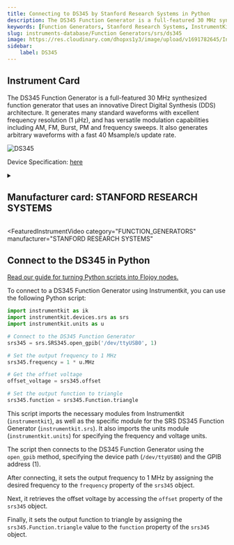 ```yaml
---
title: Connecting to DS345 by Stanford Research Systems in Python
description: The DS345 Function Generator is a full-featured 30 MHz synthesized function generator that uses an innovative Direct Digital Synthesis (DDS) architecture. It generates many standard waveforms with excellent frequency resolution (1 µHz), and has versatile modulation capabilities including AM, FM, Burst, PM and frequency sweeps. It also generates arbitrary waveforms with a fast 40 Msample/s update rate.
keywords: [Function Generators, Stanford Research Systems, InstrumentKit] 
slug: instruments-database/Function Generators/srs/ds345 
image: https://res.cloudinary.com/dhopxs1y3/image/upload/v1691782645/Instruments/Function%20Generators/DS345/DS345.jpg
sidebar:
    label: DS345 
---
```



## Instrument Card

The DS345 Function Generator is a full-featured 30 MHz synthesized function generator that uses an innovative Direct Digital Synthesis (DDS) architecture. It generates many standard waveforms with excellent frequency resolution (1 µHz), and has versatile modulation capabilities including AM, FM, Burst, PM and frequency sweeps. It also generates arbitrary waveforms with a fast 40 Msample/s update rate.

![DS345](https://res.cloudinary.com/dhopxs1y3/image/upload/v1691782645/Instruments/Function%20Generators/DS345/DS345.jpg)

Device Specification: [here](https://www.thinksrs.com/downloads/pdfs/catalog/DS345c.pdf)

<details style={{ marginTop: "15px"}}>
<summary><h2 style={{display:'inline'}}>Manufacturer card: STANFORD RESEARCH SYSTEMS</h2></summary>

![STANFORD RESEARCH SYSTEMS](https://res.cloudinary.com/dhopxs1y3/image/upload/v1692806206/Instruments/Vendor%20Logos/Stanford_Research.png)

Stanford Research Systems is a maker of general test and measurement instruments. The company was founded in 1980, is privately held, and is not affiliated with Stanford University. Stanford Research Systems manufactures all of their products at their Sunnyvale, California facility.

- Headquarters: Sunnyvale, California
- Yearly Revenue (millions, USD): 24.9
- Vendor Website: [here](https://www.thinksrs.com/index.html)

</details>


<FeaturedInstrumentVideo
  category="FUNCTION_GENERATORS"
  manufacturer="STANFORD RESEARCH SYSTEMS"
></FeaturedInstrumentVideo>

## Connect to the DS345 in Python

[Read our guide for turning Python scripts into Flojoy nodes.](https://docs.flojoy.ai/contribution/blocks/custom-flojoy-block/)



<Tabs>
<TabItem value="Flojoy" label="Flojoy" className="flojoy-instrument-tabs">

<NodeCardCollection category="FUNCTION_GENERATORS" manufacturer="Stanford Research Systems"></NodeCardCollection>

</TabItem>
<TabItem value="InstrumentKit" label="InstrumentKit">

To connect to a DS345 Function Generator using Instrumentkit, you can use the following Python script:

```python
import instrumentkit as ik
import instrumentkit.devices.srs as srs
import instrumentkit.units as u

# Connect to the DS345 Function Generator
srs345 = srs.SRS345.open_gpib('/dev/ttyUSB0', 1)

# Set the output frequency to 1 MHz
srs345.frequency = 1 * u.MHz

# Get the offset voltage
offset_voltage = srs345.offset

# Set the output function to triangle
srs345.function = srs345.Function.triangle
```

This script imports the necessary modules from Instrumentkit (`instrumentkit`), as well as the specific module for the SRS DS345 Function Generator (`instrumentkit.srs`). It also imports the units module (`instrumentkit.units`) for specifying the frequency and voltage units.

The script then connects to the DS345 Function Generator using the `open_gpib` method, specifying the device path (`/dev/ttyUSB0`) and the GPIB address (1).

After connecting, it sets the output frequency to 1 MHz by assigning the desired frequency to the `frequency` property of the `srs345` object.

Next, it retrieves the offset voltage by accessing the `offset` property of the `srs345` object.

Finally, it sets the output function to triangle by assigning the `srs345.Function.triangle` value to the `function` property of the `srs345` object.

</TabItem>
</Tabs>